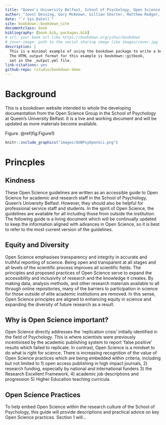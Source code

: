 ```yaml
--- 
title: "Queen's University Belfast, School of Psychology, Open Science Group"
author: "Joost Dessing, Gary McKeown, Gillian Shorter, Matthew Rodger, Paul Toner, Lisa Graham-Wisener" 
date: "`r Sys.Date()`"
site: bookdown::bookdown_site
documentclass: book
bibliography: [book.bib, packages.bib]
# url: your book url like https://bookdown.org/yihui/bookdown
# cover-image: path to the social sharing image like images/cover.jpg
description: |
  This is a minimal example of using the bookdown package to write a book.
  The HTML output format for this example is bookdown::gitbook,
  set in the _output.yml file.
link-citations: yes
github-repo: rstudio/bookdown-demo
---
```


# Background

This is a bookdown website intended to whole the developing documentation from the Open Science Group in the School of Psychology at Queen's University Belfast. It is a live and working document and will be updated as more materials become available.

Figure. \@ref(fig:Figure1)

```r
knitr::include_graphics("images/QUBPsyOpenSci.png")
```

# Princples

## Kindness 

These Open Science guidelines are written as an accessible guide to Open Science for academic and research staff in the School of Psychology, Queen’s University Belfast. However, they should also be helpful for professional service staff and students. In the spirit of Open Science, the guidelines are available for all including those from outside the institution. The following guide is a living document which will be continually updated to keep the information aligned with advances in Open Science, so it is best to refer to the most current version of the guidelines.  

## Equity and Diversity 
 
Open Science emphasises transparency and integrity in accurate and truthful reporting of science. Being open and transparent at all stages and all levels of the scientific process improves all scientific fields. The principles and proposed practices of Open Science serve to expand the accessibility and inclusivity of research and the knowledge it creates. By making data, analysis methods, and other research materials available to all through online repositories, many of the barriers to participation in science for those outside of elite academic institutions are removed. In this sense, Open Science principles are aligned to enhancing equity in science and expanding the diversity of future research as a result. 

## Why is Open Science important? 

Open Science directly addresses the ‘replication crisis’ initially identified in the field of Psychology. This is where scientists were previously incentivised by the academic publishing system to report ‘false positive’ results which failed to replicate. In contrast, Open Science is a mindset to do what is right for science. There is increasing recognition of the value of Open Science practices which are being embedded within criteria, including but not limited to 1) open access publishing in high impact journals, 2) research funding, especially by national and international funders 3) the Research Excellent Framework, 4) academic job descriptions and progression 5) Higher Education teaching curricula.         

## Open Science Practices 

To help embed Open Science within the research culture of the School of Psychology, this guide will provide descriptions and practical advice on key Open Science practices. Section 1 will... 
